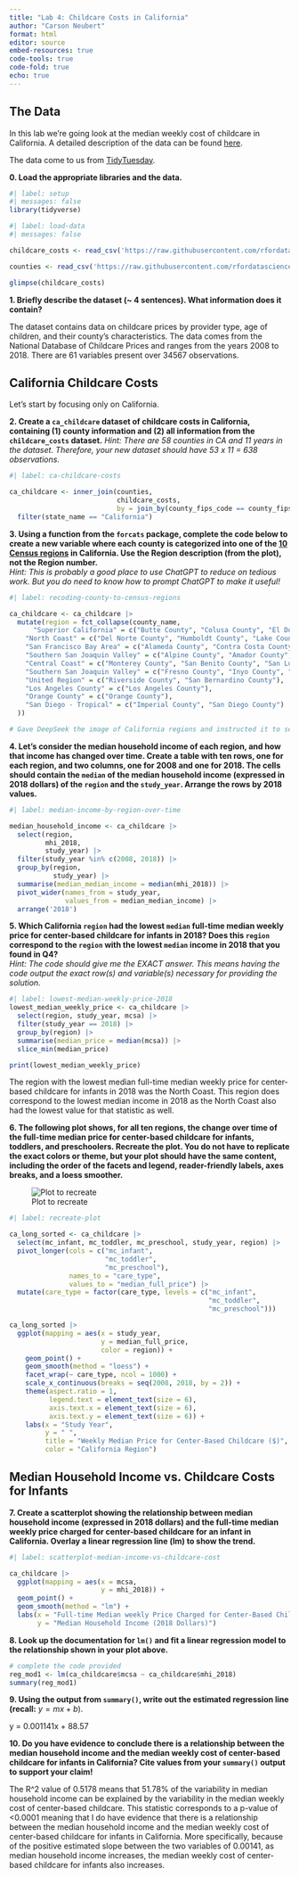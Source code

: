 ```yaml
---
title: "Lab 4: Childcare Costs in California"
author: "Carson Neubert"
format: html
editor: source
embed-resources: true
code-tools: true
code-fold: true
echo: true
---
```


## The Data

In this lab we're going look at the median weekly cost of childcare in California. A detailed description of the data can be found [here](https://github.com/rfordatascience/tidytuesday/blob/master/data/2023/2023-05-09/readme.md).

The data come to us from [TidyTuesday](https://github.com/rfordatascience/tidytuesday).

**0. Load the appropriate libraries and the data.**

```r
#| label: setup
#| messages: false
library(tidyverse)
```

```r
#| label: load-data
#| messages: false

childcare_costs <- read_csv('https://raw.githubusercontent.com/rfordatascience/tidytuesday/master/data/2023/2023-05-09/childcare_costs.csv')

counties <- read_csv('https://raw.githubusercontent.com/rfordatascience/tidytuesday/master/data/2023/2023-05-09/counties.csv')

glimpse(childcare_costs)
```

**1. Briefly describe the dataset (\~ 4 sentences). What information does it contain?**

The dataset contains data on childcare prices by provider type, age of children, and their county's characteristics. The data comes from the National Database of Childcare Prices and ranges from the years 2008 to 2018. There are 61 variables present over 34567 observations.

## California Childcare Costs

Let's start by focusing only on California.

**2. Create a `ca_childcare` dataset of childcare costs in California, containing (1) county information and (2) all information from the `childcare_costs` dataset.** *Hint: There are 58 counties in CA and 11 years in the dataset. Therefore, your new dataset should have 53 x 11 = 638 observations.*

```r
#| label: ca-childcare-costs

ca_childcare <- inner_join(counties,
                           childcare_costs,
                           by = join_by(county_fips_code == county_fips_code)) |>
  filter(state_name == "California")

```

**3. Using a function from the `forcats` package, complete the code below to create a new variable where each county is categorized into one of the [10 Census regions](https://census.ca.gov/regions/) in California. Use the Region description (from the plot), not the Region number.**\
*Hint: This is probably a good place to use ChatGPT to reduce on tedious work. But you do need to know how to prompt ChatGPT to make it useful!*

```r
#| label: recoding-county-to-census-regions

ca_childcare <- ca_childcare |> 
  mutate(region = fct_collapse(county_name, 
      "Superior California" = c("Butte County", "Colusa County", "El Dorado County", "Glenn County", "Lassen County", "Modoc County", "Nevada County", "Placer County", "Plumas County", "Sacramento County", "Shasta County", "Sierra County", "Siskiyou County", "Sutter County", "Tehama County", "Yolo County", "Yuba County"),
    "North Coast" = c("Del Norte County", "Humboldt County", "Lake County", "Mendocino County", "Napa County", "Sonoma County", "Trinity County"),
    "San Francisco Bay Area" = c("Alameda County", "Contra Costa County", "Marin County", "San Francisco County", "San Mateo County", "Santa Clara County", "Solano County"),
    "Southern San Joaquin Valley" = c("Alpine County", "Amador County", "Calaveras County", "Madera County", "Mariposa County", "Merced County", "Mono County", "San Joaquin County", "Stanislaus County", "Tuolumne County"),
    "Central Coast" = c("Monterey County", "San Benito County", "San Luis Obispo County", "Santa Barbara County", "Santa Cruz County", "Ventura County"),
    "Southern San Joaquin Valley" = c("Fresno County", "Inyo County", "Kern County", "Kings County", "Tulare County"),
    "United Region" = c("Riverside County", "San Bernardino County"),
    "Los Angeles County" = c("Los Angeles County"),
    "Orange County" = c("Orange County"),
    "San Diego - Tropical" = c("Imperial County", "San Diego County")
  ))

# Gave DeepSeek the image of California regions and instructed it to separate each county into the vectors above

```

**4. Let's consider the median household income of each region, and how that income has changed over time. Create a table with ten rows, one for each region, and two columns, one for 2008 and one for 2018. The cells should contain the `median` of the median household income (expressed in 2018 dollars) of the `region` and the `study_year`. Arrange the rows by 2018 values.**

```r
#| label: median-income-by-region-over-time

median_household_income <- ca_childcare |>
  select(region,
         mhi_2018, 
         study_year) |>
  filter(study_year %in% c(2008, 2018)) |>
  group_by(region,
           study_year) |>
  summarise(median_median_income = median(mhi_2018)) |>
  pivot_wider(names_from = study_year,
              values_from = median_median_income) |>
  arrange('2018')

```

**5. Which California `region` had the lowest `median` full-time median weekly price for center-based childcare for infants in 2018? Does this `region` correspond to the `region` with the lowest `median` income in 2018 that you found in Q4?**\
*Hint: The code should give me the EXACT answer. This means having the code output the exact row(s) and variable(s) necessary for providing the solution.*

```r
#| label: lowest-median-weekly-price-2018
lowest_median_weekly_price <- ca_childcare |>
  select(region, study_year, mcsa) |>
  filter(study_year == 2018) |>
  group_by(region) |>
  summarise(median_price = median(mcsa)) |>
  slice_min(median_price)

print(lowest_median_weekly_price)

```

The region with the lowest median full-time median weekly price for center-based childcare for infants in 2018 was the North Coast. This region does correspond to the lowest median income in 2018 as the North Coast also had the lowest value for that statistic as well.

**6. The following plot shows, for all ten regions, the change over time of the full-time median price for center-based childcare for infants, toddlers, and preschoolers. Recreate the plot. You do not have to replicate the exact colors or theme, but your plot should have the same content, including the order of the facets and legend, reader-friendly labels, axes breaks, and a loess smoother.**

![Plot to recreate](https://atheobold.github.io/groupworthy-data-science/labs/instructions/images/lab-4-recreate-plot.png)

```r
#| label: recreate-plot

ca_long_sorted <- ca_childcare |>
  select(mc_infant, mc_toddler, mc_preschool, study_year, region) |>
  pivot_longer(cols = c("mc_infant",
                        "mc_toddler",
                        "mc_preschool"),
               names_to = "care_type",
               values_to = "median_full_price") |>
  mutate(care_type = factor(care_type, levels = c("mc_infant",
                                                  "mc_toddler",
                                                  "mc_preschool")))

ca_long_sorted |>
  ggplot(mapping = aes(x = study_year,
                       y = median_full_price,
                       color = region)) +
    geom_point() +
    geom_smooth(method = "loess") +
    facet_wrap(~ care_type, ncol = 1000) +
    scale_x_continuous(breaks = seq(2008, 2018, by = 2)) +
    theme(aspect.ratio = 1,
          legend.text = element_text(size = 6),
          axis.text.x = element_text(size = 6),
          axis.text.y = element_text(size = 6)) +
    labs(x = "Study Year",
         y = " ",
         title = "Weekly Median Price for Center-Based Childcare ($)",
         color = "California Region")

```

## Median Household Income vs. Childcare Costs for Infants

**7. Create a scatterplot showing the relationship between median household income (expressed in 2018 dollars) and the full-time median weekly price charged for center-based childcare for an infant in California. Overlay a linear regression line (lm) to show the trend.**

```r
#| label: scatterplot-median-income-vs-childcare-cost

ca_childcare |>
  ggplot(mapping = aes(x = mcsa,
                       y = mhi_2018)) +
  geom_point() +
  geom_smooth(method = "lm") +
  labs(x = "Full-time Median weekly Price Charged for Center-Based Childcare for an Infant ($)",
       y = "Median Household Income (2018 Dollars)")

```

**8. Look up the documentation for `lm()` and fit a linear regression model to the relationship shown in your plot above.**

```r
# complete the code provided
reg_mod1 <- lm(ca_childcare$mcsa ~ ca_childcare$mhi_2018)
summary(reg_mod1)
```

**9. Using the output from `summary()`, write out the estimated regression line (recall:** $y = mx + b$).

y = 0.001141x + 88.57

**10. Do you have evidence to conclude there is a relationship between the median household income and the median weekly cost of center-based childcare for infants in California? Cite values from your `summary()` output to support your claim!**

The R\^2 value of 0.5178 means that 51.78% of the variability in median household income can be explained by the variability in the median weekly cost of center-based childcare. This statistic corresponds to a p-value of \<0.0001 meaning that I do have evidence that there is a relationship between the median household income and the median weekly cost of center-based childcare for infants in California. More specifically, because of the positive estimated slope between the two variables of 0.00141, as median household income increases, the median weekly cost of center-based childcare for infants also increases.
